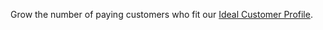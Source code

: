 Grow the number of paying customers who fit our [Ideal Customer Profile](/handbook/who-we-are-building-for).
